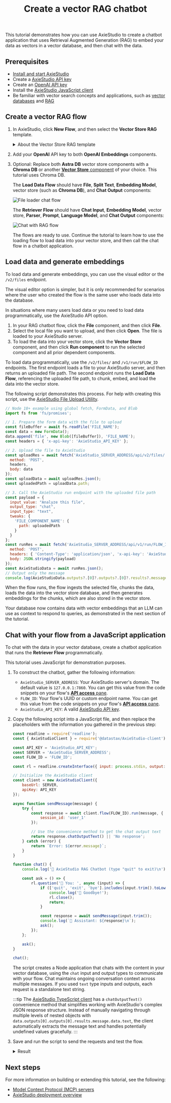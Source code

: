 ﻿---
title: Create a vector RAG chatbot
slug: /chat-with-rag
---


This tutorial demonstrates how you can use AxieStudio to create a chatbot application that uses Retrieval Augmented Generation (RAG) to embed your data as vectors in a vector database, and then chat with the data.

## Prerequisites

* [Install and start AxieStudio](/get-started-installation)
* Create a [AxieStudio API key](/api-keys-and-authentication)
* Create an [OpenAI API key](https://platform.openai.com/api-keys)
* Install the [AxieStudio JavaScript client](/typescript-client)
* Be familiar with vector search concepts and applications, such as [vector databases](https://www.datastax.com/guides/what-is-a-vector-database) and [RAG](https://www.datastax.com/guides/what-is-retrieval-augmented-generation)

## Create a vector RAG flow

1. In AxieStudio, click **New Flow**, and then select the **Vector Store RAG** template.

    <details>
    <summary>About the Vector Store RAG template</summary>

    This template has two flows.

    The **Load Data Flow** populates a vector store with data from a file.
    This data is used to respond to queries submitted to the **Retriever Flow**.

    Specifically, the **Load Data Flow** ingests data from a local file, splits the data into chunks, loads and indexes the data in your vector database, and then computes embeddings for the chunks. The embeddings are also stored with the loaded data. This flow only needs to run when you need to load data into your vector database.

    The **Retriever Flow** receives chat input, generates an embedding for the input, and then uses several components to reconstruct chunks into text and generate a response by comparing the new embedding to the stored embeddings to find similar data.

    </details>

2. Add your **OpenAI** API key to both **OpenAI Embeddings** components.

3. Optional: Replace both **Astra DB** vector store components with a **Chroma DB** or another [**Vector Store** component](/components-vector-stores) of your choice.
This tutorial uses Chroma DB.

    The **Load Data Flow** should have **File**, **Split Text**, **Embedding Model**, vector store (such as **Chroma DB**), and **Chat Output** components:

    ![File loader chat flow](/img/tutorial-chatbot-embed-files.png)

    The **Retriever Flow** should have **Chat Input**, **Embedding Model**, vector store, **Parser**, **Prompt**, **Language Model**, and **Chat Output** components:

    ![Chat with RAG flow](/img/tutorial-chatbot-chat-flow.png)

    The flows are ready to use.
    Continue the tutorial to learn how to use the loading flow to load data into your vector store, and then call the chat flow in a chatbot application.

## Load data and generate embeddings

To load data and generate embeddings, you can use the visual editor or the `/v2/files` endpoint.

The visual editor option is simpler, but it is only recommended for scenarios where the user who created the flow is the same user who loads data into the database.

In situations where many users load data or you need to load data programmatically, use the AxieStudio API option.

<Tabs>
<TabItem value="visual" label="Visual editor" default>

1. In your RAG chatbot flow, click the **File** component, and then click **File**.
2. Select the local file you want to upload, and then click **Open**.
    The file is loaded to your AxieStudio server.
3. To load the data into your vector store, click the **Vector Store** component, and then click <Icon name="Play" aria-hidden="true" /> **Run component** to run the selected component and all prior dependent components.

</TabItem>
<TabItem value="API" label="AxieStudio API">

To load data programmatically, use the `/v2/files/` and `/v1/run/$FLOW_ID` endpoints. The first endpoint loads a file to your AxieStudio server, and then returns an uploaded file path. The second endpoint runs the **Load Data Flow**, referencing the uploaded file path, to chunk, embed, and load the data into the vector store.

The following script demonstrates this process.
For help with creating this script, use the [AxieStudio File Upload Utility](https://AxieStudio-file-upload-examples.onrender.com/).

```js
// Node 18+ example using global fetch, FormData, and Blob
import fs from 'fs/promises';

// 1. Prepare the form data with the file to upload
const fileBuffer = await fs.readFile('FILE_NAME');
const data = new FormData();
data.append('file', new Blob([fileBuffer]), 'FILE_NAME');
const headers = { 'x-api-key': 'AxieStudio_API_KEY' };

// 2. Upload the file to AxieStudio
const uploadRes = await fetch('AxieStudio_SERVER_ADDRESS/api/v2/files/', {
  method: 'POST',
  headers,
  body: data
});
const uploadData = await uploadRes.json();
const uploadedPath = uploadData.path;

// 3. Call the AxieStudio run endpoint with the uploaded file path
const payload = {
  input_value: "Analyze this file",
  output_type: "chat",
  input_type: "text",
  tweaks: {
    'FILE_COMPONENT_NAME': {
      path: uploadedPath
    }
  }
};
const runRes = await fetch('AxieStudio_SERVER_ADDRESS/api/v1/run/FLOW_ID', {
  method: 'POST',
  headers: { 'Content-Type': 'application/json', 'x-api-key': 'AxieStudio_API_KEY' },
  body: JSON.stringify(payload)
});
const AxieStudioData = await runRes.json();
// Output only the message
console.log(AxieStudioData.outputs?.[0]?.outputs?.[0]?.results?.message?.data?.text);
```

</TabItem>
</Tabs>

When the flow runs, the flow ingests the selected file, chunks the data, loads the data into the vector store database, and then generates embeddings for the chunks, which are also stored in the vector store.

Your database now contains data with vector embeddings that an LLM can use as context to respond to queries, as demonstrated in the next section of the tutorial.

## Chat with your flow from a JavaScript application

To chat with the data in your vector database, create a chatbot application that runs the **Retriever Flow** programmatically.

This tutorial uses JavaScript for demonstration purposes.

1. To construct the chatbot, gather the following information:

    * `AxieStudio_SERVER_ADDRESS`: Your AxieStudio server's domain. The default value is `127.0.0.1:7860`. You can get this value from the code snippets on your flow's [**API access** pane](/concepts-publish#api-access).
    * `FLOW_ID`: Your flow's UUID or custom endpoint name. You can get this value from the code snippets on your flow's [**API access** pane](/concepts-publish#api-access).
    * `AxieStudio_API_KEY`: A valid [AxieStudio API key](/api-keys-and-authentication).

2. Copy the following script into a JavaScript file, and then replace the placeholders with the information you gathered in the previous step:

    ```js
    const readline = require('readline');
    const { AxieStudioClient } = require('@datastax/AxieStudio-client');

    const API_KEY = 'AxieStudio_API_KEY';
    const SERVER = 'AxieStudio_SERVER_ADDRESS';
    const FLOW_ID = 'FLOW_ID';

    const rl = readline.createInterface({ input: process.stdin, output: process.stdout });

    // Initialize the AxieStudio client
    const client = new AxieStudioClient({
        baseUrl: SERVER,
        apiKey: API_KEY
    });

    async function sendMessage(message) {
        try {
            const response = await client.flow(FLOW_ID).run(message, {
                session_id: 'user_1'
            });

            // Use the convenience method to get the chat output text
            return response.chatOutputText() || 'No response';
        } catch (error) {
            return `Error: ${error.message}`;
        }
    }

    function chat() {
        console.log('🤖 AxieStudio RAG Chatbot (type "quit" to exit)\n');

        const ask = () => {
            rl.question('👤 You: ', async (input) => {
                if (['quit', 'exit', 'bye'].includes(input.trim().toLowerCase())) {
                    console.log('👋 Goodbye!');
                    rl.close();
                    return;
                }

                const response = await sendMessage(input.trim());
                console.log(`🤖 Assistant: ${response}\n`);
                ask();
            });
        };

        ask();
    }

    chat();
    ```

    The script creates a Node application that chats with the content in your vector database, using the `chat` input and output types to communicate with your flow.
    Chat maintains ongoing conversation context across multiple messages. If you used `text` type inputs and outputs, each request is a standalone text string.

    :::tip
    The [AxieStudio TypeScript client](/typescript-client) has a `chatOutputText()` convenience method that simplifies working with AxieStudio's complex JSON response structure.
    Instead of manually navigating through multiple levels of nested objects with `data.outputs[0].outputs[0].results.message.data.text`, the client automatically extracts the message text and handles potentially undefined values gracefully.
    :::

3. Save and run the script to send the requests and test the flow.

    <details>
    <summary>Result</summary>

    The following is an example response from this tutorial's flow. Due to the nature of LLMs and variations in your inputs, your response might be different.

    ```
    👤 You: Do you have any documents about engines?
    🤖 Assistant: Yes, the provided text contains several warnings and guidelines related to engine installation, maintenance, and selection. It emphasizes the importance of using the correct engine for specific applications, ensuring all components are in good condition, and following safety precautions to prevent fire or explosion. If you need more specific information or details, please let me know!

    👤 You: It should be about a Briggs and Stratton engine.
    🤖 Assistant: The text provides important safety and installation guidelines for Briggs & Stratton engines. It emphasizes that these engines should not be used on 3-wheel All-Terrain Vehicles (ATVs), motor bikes, aircraft products, or vehicles intended for competitive events, as such uses are not approved by Briggs & Stratton.

    If you have any specific questions about Briggs & Stratton engines or need further information, feel free to ask!
    ```

    </details>

## Next steps

For more information on building or extending this tutorial, see the following:

* [Model Context Protocol (MCP) servers](/mcp-server)
* [AxieStudio deployment overview](/deployment-overview)